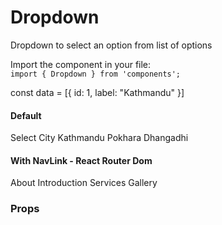 
<Meta title="Components/Dropdown" />

# Dropdown

Dropdown to select an option from list of options

Import the component in your file:  
`import { Dropdown } from 'components';`

const data = [{
id: 1,
label: "Kathmandu"
}]

#### Default

<Preview>
  <Story name="default">
    <Dropdown>
      <Dropdown.Toggle>Select City</Dropdown.Toggle>
      <Dropdown.Menu>
        <Dropdown.Item>Kathmandu</Dropdown.Item>
        <Dropdown.Item>Pokhara</Dropdown.Item>
        <Dropdown.Item>Dhangadhi</Dropdown.Item>
      </Dropdown.Menu>
    </Dropdown>
  </Story>
</Preview>

#### With NavLink - React Router Dom

<Preview>
  <Story name="with NavLink">
    <BrowserRouter>
      <Dropdown>
        <Dropdown.Toggle>About</Dropdown.Toggle>
        <Dropdown.Menu>
          <Dropdown.Item as={NavLink} to="/intro">
            Introduction
          </Dropdown.Item>
          <Dropdown.Item as={NavLink} to="/services">
            Services
          </Dropdown.Item>
          <Dropdown.Item as={NavLink} to="/gallery">
            Gallery
          </Dropdown.Item>
        </Dropdown.Menu>
      </Dropdown>
    </BrowserRouter>
  </Story>
</Preview>

### Props

<Props of={Dropdown} />
